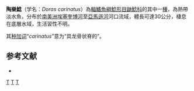 {{Speciesbox
| status = NE
| status_system = IUCN3.1
| taxon = Doras carinatus
| authority = [[Linnaeus|Linnaeus]], 1766
| synonyms = *''Silurus carinatus'' <small>Linnaeus, 1766</small>
}}

'''陶樂鯰'''（学名：''Doras carinatus''）為[[輻鰭魚綱|輻鰭魚綱]][[鯰形目|鯰形目]][[鼬鯰科|鼬鯰科]]的其中一[[種|種]]，為熱帶淡水魚，分布於[[南美洲|南美洲]][[埃塞奎博河|埃塞奎博河]]至[[亞馬遜河|亞馬遜河]]河口流域，體長可達30公分，棲息在底層水域，生活習性不明。

其[[种加词|种加词]]“''carinatus''”意为“具龙骨状脊的”。

==参考文献==
*{{FishBase_species|genus=Doras|species=carinatus|year=2015|month=7}}

{{Taxonbar|from=Q3761437}}

[[Category:陶樂鯰屬|T]]
[[Category:卡尔·林奈命名的生物分类|T]]
[[Category:1766年描述的鱼类|T]]
